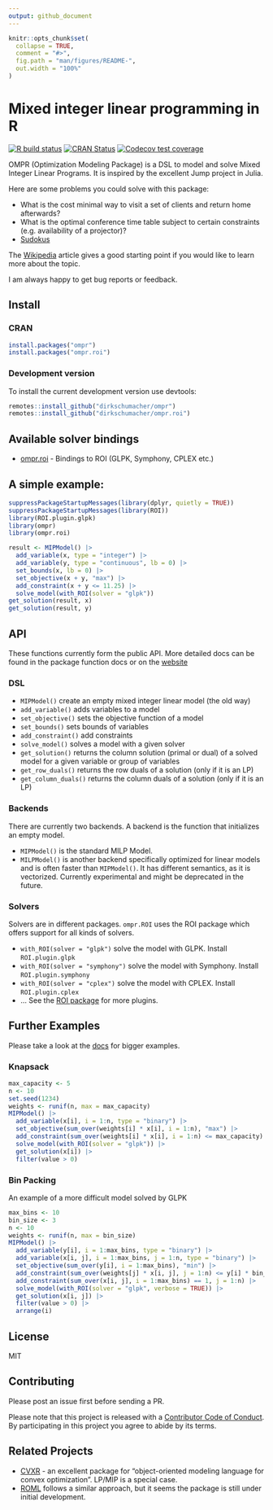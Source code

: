 ```yaml
---
output: github_document
---
```


<!-- README.md is generated from README.Rmd. Please edit that file -->

```r
knitr::opts_chunk$set(
  collapse = TRUE,
  comment = "#>",
  fig.path = "man/figures/README-",
  out.width = "100%"
)
```

# Mixed integer linear programming in R

<!-- badges: start -->
[![R build status](https://github.com/dirkschumacher/ompr/workflows/R-CMD-check/badge.svg)](https://github.com/dirkschumacher/ompr/actions)
[![CRAN Status](https://www.r-pkg.org/badges/version/ompr)](https://cran.r-project.org/package=ompr)
[![Codecov test coverage](https://codecov.io/gh/dirkschumacher/ompr/branch/master/graph/badge.svg)](https://app.codecov.io/gh/dirkschumacher/ompr?branch=master)
<!-- badges: end -->

OMPR (Optimization Modeling Package) is a DSL to model and solve Mixed Integer Linear Programs. It is inspired by the excellent Jump project in Julia.

Here are some problems you could solve with this package:

  * What is the cost minimal way to visit a set of clients and return home afterwards?
  * What is the optimal conference time table subject to certain constraints (e.g. availability of a projector)?
  * [Sudokus](https://github.com/dirkschumacher/r-sudoku)
  
The [Wikipedia](https://en.wikipedia.org/wiki/Integer_programming) article gives a good starting point if you would like to learn more about the topic.

I am always happy to get bug reports or feedback. 

## Install

### CRAN

```R 
install.packages("ompr")
install.packages("ompr.roi")
```

### Development version

To install the current development version use devtools:

```R 
remotes::install_github("dirkschumacher/ompr")
remotes::install_github("dirkschumacher/ompr.roi")
```

## Available solver bindings

* [ompr.roi](https://github.com/dirkschumacher/ompr.roi) - Bindings to ROI (GLPK, Symphony, CPLEX etc.)

## A simple example:

```r
suppressPackageStartupMessages(library(dplyr, quietly = TRUE)) 
suppressPackageStartupMessages(library(ROI))
library(ROI.plugin.glpk)
library(ompr)
library(ompr.roi)

result <- MIPModel() |>
  add_variable(x, type = "integer") |>
  add_variable(y, type = "continuous", lb = 0) |>
  set_bounds(x, lb = 0) |>
  set_objective(x + y, "max") |>
  add_constraint(x + y <= 11.25) |>
  solve_model(with_ROI(solver = "glpk"))
get_solution(result, x)
get_solution(result, y)
```

## API

These functions currently form the public API. More detailed docs can be found in the package function docs or on the [website](https://dirkschumacher.github.io/ompr/)

### DSL
* `MIPModel()` create an empty mixed integer linear model (the old way)
* `add_variable()` adds variables to a model
* `set_objective()` sets the objective function of a model
* `set_bounds()` sets bounds of variables
* `add_constraint()` add constraints
* `solve_model()` solves a model with a given solver
* `get_solution()` returns the column solution (primal or dual) of a solved model for a given variable or group of variables
* `get_row_duals()` returns the row duals of a solution (only if it is an LP)
* `get_column_duals()` returns the column duals of a solution (only if it is an LP)

### Backends

There are currently two backends. A backend is the function that initializes an empty model.

* `MIPModel()` is the standard MILP Model.
* `MILPModel()` is another backend specifically optimized for linear models and is often faster than `MIPModel()`. It has different semantics, as it is vectorized. Currently experimental and might be deprecated in the future.

### Solvers

Solvers are in different packages. `ompr.ROI` uses the ROI package which offers support for all kinds of solvers.

* `with_ROI(solver = "glpk")` solve the model with GLPK. Install `ROI.plugin.glpk`
* `with_ROI(solver = "symphony")` solve the model with Symphony. Install `ROI.plugin.symphony`
* `with_ROI(solver = "cplex")` solve the model with CPLEX. Install `ROI.plugin.cplex`
* ... See the [ROI package](https://CRAN.R-project.org/package=ROI) for more plugins.

 
## Further Examples

Please take a look at the [docs](https://dirkschumacher.github.io/ompr/articles/index.html) for bigger examples.

### Knapsack

```r
max_capacity <- 5
n <- 10
set.seed(1234)
weights <- runif(n, max = max_capacity)
MIPModel() |>
  add_variable(x[i], i = 1:n, type = "binary") |>
  set_objective(sum_over(weights[i] * x[i], i = 1:n), "max") |>
  add_constraint(sum_over(weights[i] * x[i], i = 1:n) <= max_capacity) |>
  solve_model(with_ROI(solver = "glpk")) |>
  get_solution(x[i]) |>
  filter(value > 0)
```

### Bin Packing
An example of a more difficult model solved by GLPK

```r
max_bins <- 10
bin_size <- 3
n <- 10
weights <- runif(n, max = bin_size)
MIPModel() |>
  add_variable(y[i], i = 1:max_bins, type = "binary") |>
  add_variable(x[i, j], i = 1:max_bins, j = 1:n, type = "binary") |>
  set_objective(sum_over(y[i], i = 1:max_bins), "min") |>
  add_constraint(sum_over(weights[j] * x[i, j], j = 1:n) <= y[i] * bin_size, i = 1:max_bins) |>
  add_constraint(sum_over(x[i, j], i = 1:max_bins) == 1, j = 1:n) |>
  solve_model(with_ROI(solver = "glpk", verbose = TRUE)) |>
  get_solution(x[i, j]) |>
  filter(value > 0) |>
  arrange(i)
```


## License

MIT

## Contributing

Please post an issue first before sending a PR.

Please note that this project is released with a [Contributor Code of Conduct](CONDUCT.md). By participating in this project you agree to abide by its terms.

## Related Projects

* [CVXR](https://cvxr.rbind.io/) - an excellent package for "object-oriented modeling language for convex optimization". LP/MIP is a special case.
* [ROML](https://r-forge.r-project.org/projects/roml/) follows a similar approach, but it seems the package is still under initial development.
